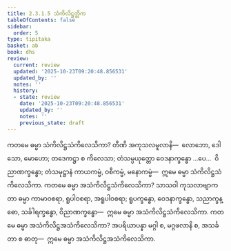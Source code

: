 ```yaml
---
title: 2.3.1.5 သံကိလိဋ္ဌတ္တိက
tableOfContents: false
sidebar:
  order: 5
type: tipitaka
basket: ab
book: dhs
review:
  current: review
  updated: '2025-10-23T09:20:48.856531'
  updated_by: ''
  notes: ''
  history:
  - state: review
    date: '2025-10-23T09:20:48.856531'
    updated_by: ''
    notes: ''
    previous_state: draft
---
```



<ReviewStatus review={frontmatter.review} showDetails={true} />

<HypothesisAnnotation frontmatter={frontmatter} />

<DynamicBreadcrumb />

<Division number="997" book="dhs" e="ch" v="29" p="206">

<Paragraph number="1662" book="dhs">
ကတမေ ဓမ္မာ သံကိလိဋ္ဌသံကိလေသိကာ? တီဏိ အကုသလမူလာနိ—  လောဘော, ဒေါသော, မောဟော; တဒေကဋ္ဌာ စ ကိလေသာ; တံသမ္ပယုတ္တော ဝေဒနာက္ခန္ဓော …ပေ…  ဝိညာဏက္ခန္ဓော; တံသမုဋ္ဌာနံ ကာယကမ္မံ, ဝစီကမ္မံ, မနောကမ္မံ—  ဣမေ ဓမ္မာ သံကိလိဋ္ဌသံကိလေသိကာ.
</Paragraph>

</Division>
<Division number="998" book="dhs" e="ch" v="29" p="206">

<Paragraph number="1663" book="dhs">
ကတမေ ဓမ္မာ အသံကိလိဋ္ဌသံကိလေသိကာ? သာသဝါ ကုသလာဗျာကတာ ဓမ္မာ ကာမာဝစရာ, ရူပါဝစရာ, အရူပါဝစရာ; ရူပက္ခန္ဓော, ဝေဒနာက္ခန္ဓော, သညာက္ခန္ဓော, သင်္ခါရက္ခန္ဓော, ဝိညာဏက္ခန္ဓော—  ဣမေ ဓမ္မာ အသံကိလိဋ္ဌသံကိလေသိကာ.
</Paragraph>

</Division>
<Division number="999" book="dhs" e="ch" v="29" p="207">

<Paragraph number="1664" book="dhs">
ကတမေ ဓမ္မာ အသံကိလိဋ္ဌအသံကိလေသိကာ? အပရိယာပန္နာ မဂ္ဂါ စ, မဂ္ဂဖလာနိ စ, အသင်္ခတာ စ ဓာတု—  ဣမေ ဓမ္မာ အသံကိလိဋ္ဌအသံကိလေသိကာ.
</Paragraph>
</Division>